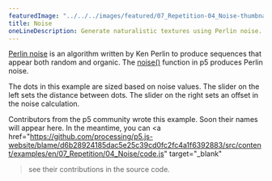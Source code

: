 ---
featuredImage: "../../../images/featured/07_Repetition-04_Noise-thumbnail.png"
title: Noise
oneLineDescription: Generate naturalistic textures using Perlin noise.
---

<a href="https://en.wikipedia.org/wiki/Perlin_noise" target="_blank">Perlin noise</a>
is an algorithm written by Ken Perlin to produce sequences that appear both
random and organic. The
<a href="https://p5js.org/reference/#/p5/noise" target="_blank">noise()</a>
function in p5 produces Perlin noise.

The dots in this example are sized based on noise values. The slider on the
left sets the distance between dots. The slider on the right sets an offset
in the noise calculation.

Contributors from the p5 community wrote this example. Soon their names will 
appear here. In the meantime, you can 
<a 
href="https://github.com/processing/p5.js-website/blame/d6b28924185dac5e25c39cd0fc2fc4a1f6392883/src/content/examples/en/07_Repetition/04_Noise/code.js" target="_blank"
>see their contributions in the source code</a>.